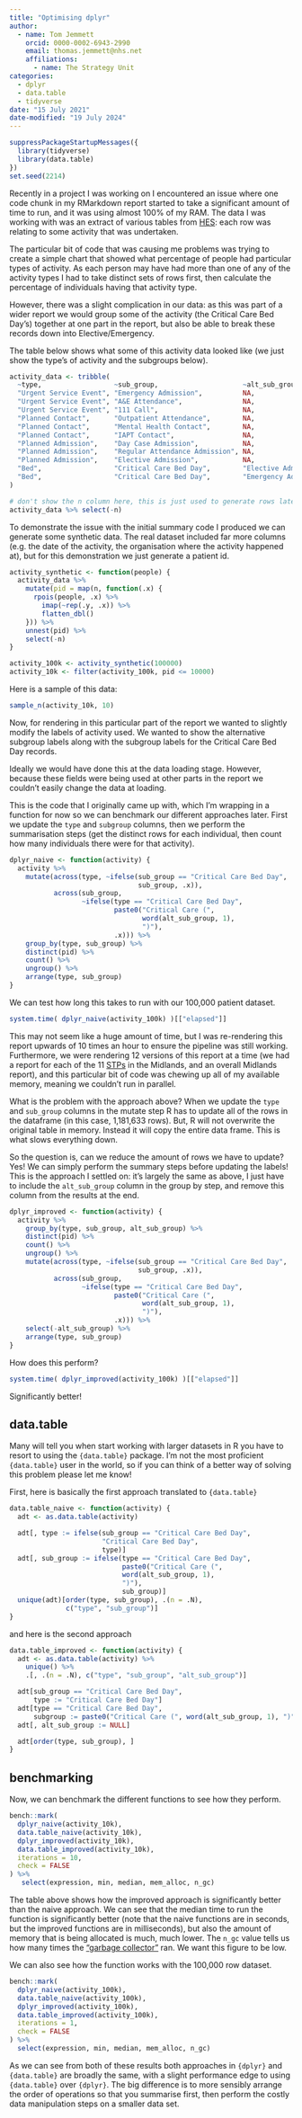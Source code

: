 ```yaml
---
title: "Optimising dplyr"
author:
  - name: Tom Jemmett
    orcid: 0000-0002-6943-2990
    email: thomas.jemmett@nhs.net
    affiliations:
      - name: The Strategy Unit
categories:
  - dplyr
  - data.table
  - tidyverse
date: "15 July 2021"
date-modified: "19 July 2024"
---
```


```r
suppressPackageStartupMessages({
  library(tidyverse)
  library(data.table)
})
set.seed(2214)
```

Recently in a project I was working on I encountered an issue where one code chunk in my RMarkdown report started to take a significant amount of time to run, and it was using almost 100% of my RAM. The data I was working with was an extract of various tables from [HES](https://digital.nhs.uk/data-and-information/data-tools-and-services/data-services/hospital-episode-statistics): each row was relating to some activity that was undertaken.

The particular bit of code that was causing me problems was trying to create a simple chart that showed what percentage of people had particular types of activity. As each person may have had more than one of any of the activity types I had to take distinct sets of rows first, then calculate the percentage of individuals having that activity type.

However, there was a slight complication in our data: as this was part of a wider report we would group some of the activity (the Critical Care Bed Day's) together at one part in the report, but also be able to break these records down into Elective/Emergency.

The table below shows what some of this activity data looked like (we just show the type's of activity and the subgroups below).

```r
activity_data <- tribble(
  ~type,                  ~sub_group,                     ~alt_sub_group,        ~n,
  "Urgent Service Event", "Emergency Admission",          NA,                    2.00,
  "Urgent Service Event", "A&E Attendance",               NA,                    3.00,
  "Urgent Service Event", "111 Call",                     NA,                    2.00,
  "Planned Contact",      "Outpatient Attendance",        NA,                    4.00,
  "Planned Contact",      "Mental Health Contact",        NA,                    0.12,
  "Planned Contact",      "IAPT Contact",                 NA,                    0.10,
  "Planned Admission",    "Day Case Admission",           NA,                    0.25,
  "Planned Admission",    "Regular Attendance Admission", NA,                    0.07,
  "Planned Admission",    "Elective Admission",           NA,                    0.10,
  "Bed",                  "Critical Care Bed Day",        "Elective Admission",  0.08,
  "Bed",                  "Critical Care Bed Day",        "Emergency Admission", 0.10
)

# don't show the n column here, this is just used to generate rows later
activity_data %>% select(-n)
```

To demonstrate the issue with the initial summary code I produced we can generate some synthetic data. The real dataset included far more columns (e.g. the date of the activity, the organisation where the activity happened at), but for this demonstration we just generate a patient id.

```r
activity_synthetic <- function(people) {
  activity_data %>%
    mutate(pid = map(n, function(.x) {
      rpois(people, .x) %>%
        imap(~rep(.y, .x)) %>%
        flatten_dbl()
    })) %>%
    unnest(pid) %>%
    select(-n)
}

activity_100k <- activity_synthetic(100000)
activity_10k <- filter(activity_100k, pid <= 10000)
```

Here is a sample of this data:

```r
sample_n(activity_10k, 10)
```

Now, for rendering in this particular part of the report we wanted to slightly modify the labels of activity used. We wanted to show the alternative subgroup labels along with the subgroup labels for the Critical Care Bed Day records.

Ideally we would have done this at the data loading stage. However, because these fields were being used at other parts in the report we couldn't easily change the data at loading.

This is the code that I originally came up with, which I'm wrapping in a function for now so we can benchmark our different approaches later. First we update the `type` and `subgroup` columns, then we perform the summarisation steps (get the distinct rows for each individual, then count how many individuals there were for that activity).

```r
dplyr_naive <- function(activity) {
  activity %>%
    mutate(across(type, ~ifelse(sub_group == "Critical Care Bed Day",
                                sub_group, .x)),
           across(sub_group,
                  ~ifelse(type == "Critical Care Bed Day",
                          paste0("Critical Care (",
                                 word(alt_sub_group, 1),
                                 ")"),
                          .x))) %>%
    group_by(type, sub_group) %>%
    distinct(pid) %>%
    count() %>%
    ungroup() %>%
    arrange(type, sub_group)
}
```

We can test how long this takes to run with our 100,000 patient dataset.

```r
system.time( dplyr_naive(activity_100k) )[["elapsed"]]

```

This may not seem like a huge amount of time, but I was re-rendering this report upwards of 10 times an hour to ensure the pipeline was still working. Furthermore, we were rendering 12 versions of this report at a time (we had a report for each of the 11 [STPs](https://www.england.nhs.uk/integratedcare/stps/) in the Midlands, and an overall Midlands report), and this particular bit of code was chewing up all of my available memory, meaning we couldn't run in parallel.

What is the problem with the approach above? When we update the `type` and `sub_group` columns in the mutate step R has to update all of the rows in the dataframe (in this case, 1,181,633 rows). But, R will not overwrite the original table in memory. Instead it will copy the entire data frame. This is what slows everything down.

So the question is, can we reduce the amount of rows we have to update? Yes! We can simply perform the summary steps before updating the labels! This is the approach I settled on: it's largely the same as above, I just have to include the `alt_sub_group` column in the group by step, and remove this column from the results at the end.

```r
dplyr_improved <- function(activity) {
  activity %>%
    group_by(type, sub_group, alt_sub_group) %>%
    distinct(pid) %>%
    count() %>%
    ungroup() %>%
    mutate(across(type, ~ifelse(sub_group == "Critical Care Bed Day",
                                sub_group, .x)),
           across(sub_group,
                  ~ifelse(type == "Critical Care Bed Day",
                          paste0("Critical Care (",
                                 word(alt_sub_group, 1),
                                 ")"),
                          .x))) %>%
    select(-alt_sub_group) %>%
    arrange(type, sub_group)
}
```

How does this perform?

```r
system.time( dplyr_improved(activity_100k) )[["elapsed"]]

```

Significantly better!

## **data.table**

Many will tell you when start working with larger datasets in R you have to resort to using the `{data.table}` package. I'm not the most proficient `{data.table}` user in the world, so if you can think of a better way of solving this problem please let me know!

First, here is basically the first approach translated to `{data.table}`

```r
data.table_naive <- function(activity) {
  adt <- as.data.table(activity)

  adt[, type := ifelse(sub_group == "Critical Care Bed Day",
                       "Critical Care Bed Day",
                       type)]
  adt[, sub_group := ifelse(type == "Critical Care Bed Day",
                            paste0("Critical Care (",
                            word(alt_sub_group, 1),
                            ")"),
                            sub_group)]
  unique(adt)[order(type, sub_group), .(n = .N),
              c("type", "sub_group")]
}
```

and here is the second approach

```r
data.table_improved <- function(activity) {
  adt <- as.data.table(activity) %>%
    unique() %>%
    .[, .(n = .N), c("type", "sub_group", "alt_sub_group")]

  adt[sub_group == "Critical Care Bed Day",
      type := "Critical Care Bed Day"]
  adt[type == "Critical Care Bed Day",
      subgroup := paste0("Critical Care (", word(alt_sub_group, 1), ")")]
  adt[, alt_sub_group := NULL]

  adt[order(type, sub_group), ]
}
```

## **benchmarking**

Now, we can benchmark the different functions to see how they perform.

```r
bench::mark(
  dplyr_naive(activity_10k),
  data.table_naive(activity_10k),
  dplyr_improved(activity_10k),
  data.table_improved(activity_10k),
  iterations = 10,
  check = FALSE
) %>%
   select(expression, min, median, mem_alloc, n_gc)
```

The table above shows how the improved approach is significantly better than the naive approach. We can see that the median time to run the function is significantly better (note that the naive functions are in seconds, but the improved functions are in milliseconds), but also the amount of memory that is being allocated is much, much lower. The `n_gc` value tells us how many times the [“garbage collector”](https://en.wikipedia.org/wiki/Garbage_collection_(computer_science)) ran. We want this figure to be low.

We can also see how the function works with the 100,000 row dataset.

```r
bench::mark(
  dplyr_naive(activity_100k),
  data.table_naive(activity_100k),
  dplyr_improved(activity_100k),
  data.table_improved(activity_100k),
  iterations = 1,
  check = FALSE
) %>%
  select(expression, min, median, mem_alloc, n_gc)
```

As we can see from both of these results both approaches in `{dplyr}` and `{data.table}` are broadly the same, with a slight performance edge to using `{data.table}` over `{dplyr}`. The big difference is to more sensibly arrange the order of operations so that you summarise first, then perform the costly data manipulation steps on a smaller data set.
